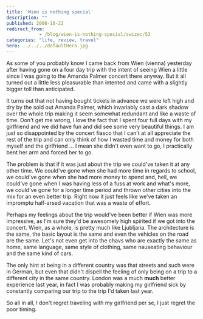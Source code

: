 ```yaml
---
title: 'Wien is nothing special'
description: ""
published: 2008-10-22
redirect_from: 
            - /blog/wien-is-nothing-special/swizec/53
categories: "life, review, travel"
hero: ../../../defaultHero.jpg
---
```

As some of you probably know I came back from Wien (vienna) yesterday after having gone on a four day trip with the intent of seeing Wien a little since I was going to the Amanda Palmer concert there anyway. But it all turned out a little less pleasurable than intented and came with a slightly bigger toll than anticipated.

It turns out that not having bought tickets in advance we were left high and dry by the sold out Amanda Palmer, which invariably cast a dark shadow over the whole trip making it seem somewhat redundant and like a waste of time. Don&#x27;t get me wrong, I love the fact that I spent four full days with my girlfriend and we did have fun and did see some very beautiful things. I am just so disappointed by the concert fiasco that I can&#x27;t at all appreciate the rest of the trip and can only think of how I wasted time and money for both myself and the girlfriend ... I mean she didn&#x27;t even want to go, I practically bent her arm and forced her to go.

The problem is that if it was just about the trip we could&#x27;ve taken it at any other time. We could&#x27;ve gone when she had more time in regards to school, we could&#x27;ve gone when she had more money to spend and, hell, we could&#x27;ve gone when I was having less of a fuss at work and what&#x27;s more, we could&#x27;ve gone for a longer time period and thrown other cities into the mix for an even better trip. Right now it just feels like we&#x27;ve taken an impromptu half-arsed vacation that was a waste of effort.

Perhaps my feelings about the trip would&#x27;ve been better if Wien was more impressive, as I&#x27;m sure they&#x27;d be awesomely high spirited if we got into the concert. Wien, as a whole, is pretty much like Ljubljana. The architecture is the same, the basic layout is the same and even the vehicles on the road are the same. Let&#x27;s not even get into the chavs who are exactly the same as home, same language, same style of clothing, same nauseating behaviour and the same kind of cars.

The only hint at being in a different country was that streets and such were in German, but even that didn&#x27;t dispell the feeling of only being on a trip to a different city in the same country. London was a much **much** better experience last year, in fact I was probably making my girlfriend sick by constantly comparing our trip to the trip I&#x27;d taken last year.

So all in all, I don&#x27;t regret traveling with my girlfriend per se, I just regret the poor timing.
